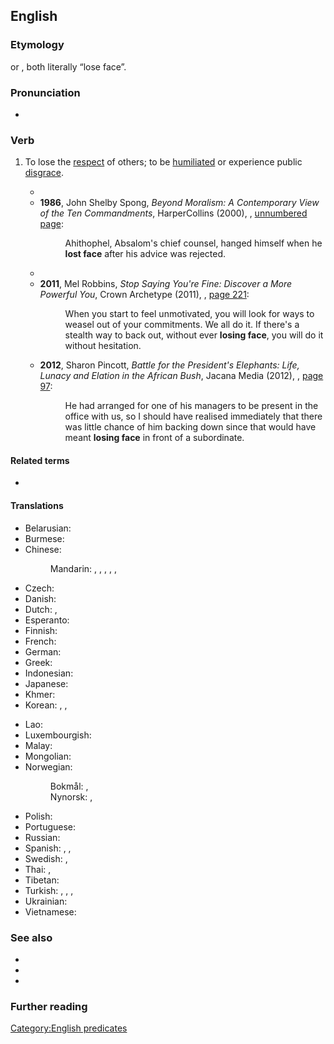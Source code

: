 ==English==
{{was wotd|2013|January|25|2015|January|25}}

===Etymology===
{{calque|en|zh|-}} {{zh-l|丟臉|tr=diūliǎn}} or {{zh-l|丟面子|tr=diū miànzi}}, both literally “lose face”.

===Pronunciation===
* {{audio|en|en-au-lose face.ogg|Audio (AU)}}

===Verb===
{{en-verb|lose<,,lost> face}}

# {{lb|en|idiomatic}} To lose the [[respect]] of others; to be [[humiliate]]d or experience public [[disgrace]].
#* {{quote-journal|en|year=1942|month=March|title=Notes and News: Monument to a Stillborn Railway|journal=Railway Magazine|page=88|text="The Chengtu revolutionaries were fantastically colourful in the Szechwanese manner&mdash;they costumed themselves as heroes of the stage and their energies were chiefly occupied in tying ropes across the main streets so that when Imperial officials rode by in their litters they would have to get down and crawl under, '''losing face'''.}}
#* '''1986''', John Shelby Spong, ''Beyond Moralism: A Contemporary View of the Ten Commandments'', HarperCollins (2000), {{ISBN|9781878282149}}, [http://books.google.com/books?id=J7TT9J67GFcC&pg=PT101&dq=%22lost+face%2 unnumbered page]:
#*: Ahithophel, Absalom's chief counsel, hanged himself when he '''lost face''' after his advice was rejected.
#* {{quote-journal
|en
|date=March 15, 1996
|last=Evans
|first=Michael
|title=China offensive cannot be ruled out, experts say
|journal={{w|The Times}}
|url=https://archive.org/details/NewsUK1996UKEnglish/Mar%2015%201996%2C%20The%20Times%2C%20%2365528%2C%20UK%20%28en%29/
|issue=65,528
|issn=0140-0460
|oclc=502384265
|page=14
|section=Overseas News
|pageurl=https://archive.org/details/NewsUK1996UKEnglish/Mar%2015%201996%2C%20The%20Times%2C%20%2365528%2C%20UK%20%28en%29/page/n13/
|column=7
|text=The intelligence sources said the Chinese would not want to '''lose face'''. One source said, however: "The show of military muscle has provoked an international reaction and that may be enough face saved."}}
#* '''2011''', Mel Robbins, ''Stop Saying You're Fine: Discover a More Powerful You'', Crown Archetype (2011), {{ISBN|9780307716729}}, [http://books.google.com/books?id=VHcJIPSajrcC&pg=PA221#v=onepage&q&f=false page 221]:
#*: When you start to feel unmotivated, you will look for ways to weasel out of your commitments. We all do it. If there's a stealth way to back out, without ever '''losing face''', you will do it without hesitation.
#* '''2012''', Sharon Pincott, ''Battle for the President's Elephants: Life, Lunacy and Elation in the African Bush'', Jacana Media (2012), {{ISBN|9781431403592}}, [http://books.google.com/books?id=GP-RtQMzxoAC&pg=PA97&dq=%22losing+face%22 page 97]:
#*: He had arranged for one of his managers to be present in the office with us, so I should have realised immediately that there was little chance of him backing down since that would have meant '''losing face''' in front of a subordinate.

====Related terms====
* {{l|en|loss of face}}

====Translations====
{{trans-top|lose respect of others}}
* Belarusian: {{t|be|стра́ціць твар|pf}}
* Burmese: {{t-needed|my}}
* Chinese:
*: Mandarin: {{t+|cmn|丟臉}}, {{t+|cmn|丢脸|tr=diūliǎn}}, {{t+|cmn|丟人}}, {{t+|cmn|丢人|tr=diūrén}}, {{t+|cmn|丟面子}}, {{t+|cmn|丢面子|tr=diū miànzi}}
* Czech: {{t|cs|ztratit tvář|pf}}
* Danish: {{t|da|tabe ansigt}}
* Dutch: {{t|nl|gezicht verliezen}}, {{l|nl|gezichtsverlies}} {{l|nl|lijden}}
* Esperanto: {{t|eo|perdi la vizaĝon}}
* Finnish: {{t+|fi|menettää kasvonsa}}
* French: {{t+|fr|perdre la face}}
* German: {{t+|de|das Gesicht verlieren}}
* Greek: {{t+|el|ρεζιλεύομαι}}
* Indonesian: {{t+|id|kehilangan muka}}
* Japanese: {{t|ja|[[面目]][[を]][[失う]]|tr=めんぼくをうしなう, menboku o ushinau}}
* Khmer: {{t+|km|ខ្មាស}}
* Korean: {{t|ko|[[체면]][[-을]] [[잃다]]}}, {{t+|ko|[[얼굴]][[-이]] [[깎이다]]}}, {{t+|ko|[[낯]][[-이]] [[깎이다]]}}
{{trans-mid}}
* Lao: {{t-needed|lo}}
* Luxembourgish: {{t|lb|d'Gesiicht verléieren}}
* Malay: {{t|ms|jatuh air muka}}
* Mongolian: {{t-needed|mn}}
* Norwegian:
*: Bokmål: {{t+|nb|tape ansikt}}, {{t|nb|miste ansikt}}
*: Nynorsk: {{t|nn|miste andlet}}, {{t|nn|miste ansikt}}
* Polish: {{t+|pl|stracić twarz|pf}}
* Portuguese: {{t|pt|[[perder]] [[o]] [[respeito]]}}
* Russian: {{t|ru|потеря́ть лицо́|pf}}
* Spanish: {{t+|es|desprestigiarse}}, {{t|es|quedar mal parado}}, {{t|es|perder la cara}}
* Swedish: {{t|sv|förlora ansiktet}}, {{t|sv|tappa ansiktet}}
* Thai: {{t+|th|เสียหน้า}}, {{t+|th|หน้าแหก}}
* Tibetan: {{t|bo|སྤམ་ཤོར}}
* Turkish: {{t|tr|itibarını kaybetmek}}, {{t|tr|mahçup olmak}}, {{t|tr|saygınlığını yitirmek}}, {{t+|tr|yüzü kalmamak}}
* Ukrainian: {{t|uk|втра́тити обли́ччя|pf}}
* Vietnamese: {{t+|vi|mất mặt}}
{{trans-bottom}}

===See also===
* {{l|en|egg on one's face}}
* {{l|en|give face}}
* {{l|en|save face}}

===Further reading===
{{pedia|Face (sociological concept)}}

[[Category:English predicates]]